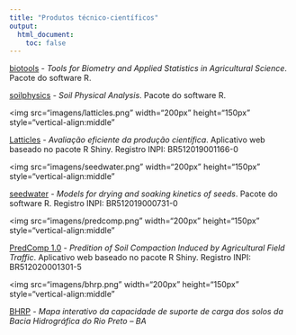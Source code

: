 ```yaml
---
title: "Produtos técnico-científicos"
output:
  html_document:
    toc: false
---
```


[biotools](https://cran.r-project.org/package=biotools) - _Tools for Biometry and Applied Statistics in Agricultural Science_. Pacote do software R.

[soilphysics](https://cran.r-project.org/package=soilphysics) - _Soil Physical Analysis_. Pacote do software R.

<img src="imagens/latticles.png" width="200px" height="150px" style="vertical-align:middle" </img>

[Latticles](https://arsilva.shinyapps.io/latticles2/) - _Avaliação eficiente da produção científica_. Aplicativo web baseado no pacote R Shiny. Registro INPI: BR512019001166-0

<img src="imagens/seedwater.png" width="200px" height="150px" style="vertical-align:middle" </img>

[seedwater](https://appsoilphysics.shinyapps.io/PredComp/) - _Models for drying and soaking kinetics of seeds_. Pacote do software R. Registro INPI: BR512019000731-0

<img src="imagens/predcomp.png" width="200px" height="150px" style="vertical-align:middle" </img>

[PredComp 1.0](https://appsoilphysics.shinyapps.io/PredComp/) - _Predition of Soil Compaction Induced by Agricultural Field Traffic_. Aplicativo web baseado no pacote R Shiny. Registro INPI: BR512020001301-5

<img src="imagens/bhrp.png" width="200px" height="150px" style="vertical-align:middle" </img>

[BHRP](https://arsilva87.github.io/bhrp/) - _Mapa interativo da capacidade de suporte de carga dos solos da Bacia Hidrográfica do Rio Preto – BA_
